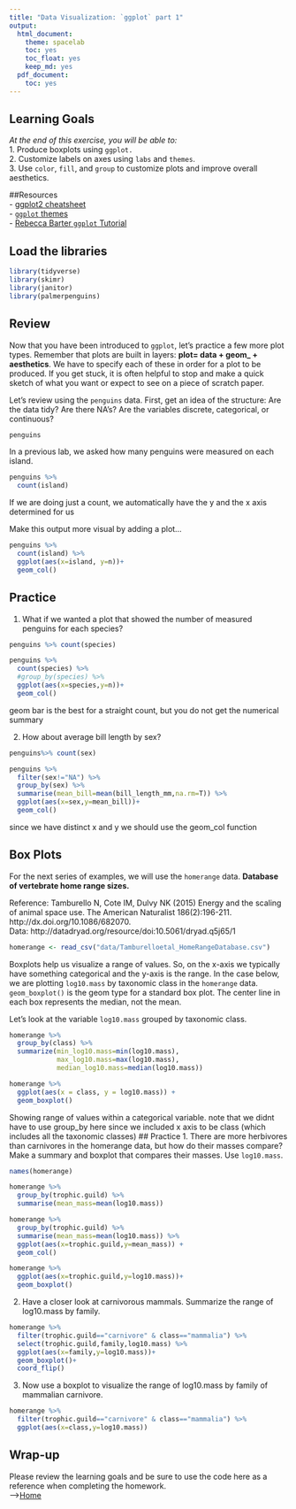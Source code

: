 ```yaml
---
title: "Data Visualization: `ggplot` part 1"
output:
  html_document: 
    theme: spacelab
    toc: yes
    toc_float: yes
    keep_md: yes
  pdf_document:
    toc: yes
---
```


## Learning Goals
*At the end of this exercise, you will be able to:*    
1. Produce boxplots using `ggplot.`  
2. Customize labels on axes using `labs` and `themes`.  
3. Use `color`, `fill`, and `group` to customize plots and improve overall aesthetics.  

##Resources  
- [ggplot2 cheatsheet](https://www.rstudio.com/wp-content/uploads/2015/03/ggplot2-cheatsheet.pdf)  
- [`ggplot` themes](https://ggplot2.tidyverse.org/reference/ggtheme.html)  
- [Rebecca Barter `ggplot` Tutorial](http://www.rebeccabarter.com/blog/2017-11-17-ggplot2_tutorial/)  

## Load the libraries
```r
library(tidyverse)
library(skimr)
library(janitor)
library(palmerpenguins)
```

## Review
Now that you have been introduced to `ggplot`, let's practice a few more plot types. Remember that plots are built in layers: **plot= data + geom_ + aesthetics**. We have to specify each of these in order for a plot to be produced. If you get stuck, it is often helpful to stop and make a quick sketch of what you want or expect to see on a piece of scratch paper.  

Let's review using the `penguins` data. First, get an idea of the structure: Are the data tidy? Are there NA's? Are the variables discrete, categorical, or continuous?
```r
penguins
```

In a previous lab, we asked how many penguins were measured on each island.
```r
penguins %>% 
  count(island)
```
If we are doing just a count, we automatically have the y and the x axis determined for us 


Make this output more visual by adding a plot...
```r
penguins %>% 
  count(island) %>% 
  ggplot(aes(x=island, y=n))+
  geom_col()
```

## Practice
1. What if we wanted a plot that showed the number of measured penguins for each species?
```r
penguins %>% count(species)
```

```r
penguins %>% 
  count(species) %>% 
  #group_by(species) %>% 
  ggplot(aes(x=species,y=n))+
  geom_col()
```
geom bar is the best for a straight count, but you do not get the numerical summary


2. How about average bill length by sex?
```r
penguins%>% count(sex)
```


```r
penguins %>% 
  filter(sex!="NA") %>% 
  group_by(sex) %>% 
  summarise(mean_bill=mean(bill_length_mm,na.rm=T)) %>% 
  ggplot(aes(x=sex,y=mean_bill))+
  geom_col()
```
since we have distinct x and y we should use the geom_col function 

## Box Plots
For the next series of examples, we will use the `homerange` data.  **Database of vertebrate home range sizes.**   

Reference: Tamburello N, Cote IM, Dulvy NK (2015) Energy and the scaling of animal space use. The American Naturalist 186(2):196-211. http://dx.doi.org/10.1086/682070.  
Data: http://datadryad.org/resource/doi:10.5061/dryad.q5j65/1  

```r
homerange <- read_csv("data/Tamburelloetal_HomeRangeDatabase.csv")
```

Boxplots help us visualize a range of values. So, on the x-axis we typically have something categorical and the y-axis is the range. In the case below, we are plotting `log10.mass` by taxonomic class in the `homerange` data. `geom_boxplot()` is the geom type for a standard box plot. The center line in each box represents the median, not the mean.

Let's look at the variable `log10.mass` grouped by taxonomic class.
```r
homerange %>% 
  group_by(class) %>% 
  summarize(min_log10.mass=min(log10.mass),
            max_log10.mass=max(log10.mass),
            median_log10.mass=median(log10.mass))
```

```r
homerange %>% 
  ggplot(aes(x = class, y = log10.mass)) +
  geom_boxplot()
```
Showing range of values within a categorical variable. note that we didnt have to use group_by here since we included x axis to be class (which includes all the taxonomic classes)
## Practice
1. There are more herbivores than carnivores in the homerange data, but how do their masses compare? Make a summary and boxplot that compares their masses. Use `log10.mass`.

```r
names(homerange)
```

```r
homerange %>% 
  group_by(trophic.guild) %>% 
  summarise(mean_mass=mean(log10.mass))
```


```r
homerange %>% 
  group_by(trophic.guild) %>% 
  summarise(mean_mass=mean(log10.mass)) %>% 
  ggplot(aes(x=trophic.guild,y=mean_mass)) + 
  geom_col()
```

```r
homerange %>% 
  ggplot(aes(x=trophic.guild,y=log10.mass))+
  geom_boxplot()
```


2. Have a closer look at carnivorous mammals. Summarize the range of log10.mass by family.
```r
homerange %>% 
  filter(trophic.guild=="carnivore" & class=="mammalia") %>% 
  select(trophic.guild,family,log10.mass) %>% 
  ggplot(aes(x=family,y=log10.mass))+
  geom_boxplot()+
  coord_flip()
```

3. Now use a boxplot to visualize the range of log10.mass by family of mammalian carnivore.
```r
homerange %>% 
  filter(trophic.guild=="carnivore" & class=="mammalia") %>% 
  ggplot(aes(x=class,y=log10.mass))
```

## Wrap-up  
Please review the learning goals and be sure to use the code here as a reference when completing the homework.  
-->[Home](https://jmledford3115.github.io/datascibiol/)